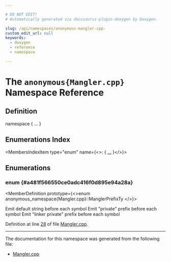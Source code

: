 ```yaml
---

# DO NOT EDIT!
# Automatically generated via docusaurus-plugin-doxygen by Doxygen.

slug: /api/namespaces/anonymous-mangler-cpp-
custom_edit_url: null
keywords:
  - doxygen
  - reference
  - namespace

---
```





# The `anonymous{Mangler.cpp}` Namespace Reference

<DoxygenPage pluginConfig={pluginConfig}>



## Definition

<CodeBlock>namespace &#123; ... &#125;</CodeBlock>

## Enumerations Index

<MembersIndex>

<MembersIndexItem
  type="enum"
  name={<>:  &#123; <a href="#a481f566550ce0adc416f0d895e94a28a">...</a> &#125;</>}>
</MembersIndexItem>

</MembersIndex>


<SectionDefinition>

## Enumerations

### enum  {#a481f566550ce0adc416f0d895e94a28a}

<MemberDefinition
  prototype={<>enum anonymous_namespace&#123;Mangler.cpp&#125;::ManglerPrefixTy </>}>

<EnumerationList title="Enumeration values">

<Link id="a481f566550ce0adc416f0d895e94a28aadecd74a12cf8087d7aef856d625af194" />
<EnumerationListItem name="Default">
Emit default string before each symbol
</EnumerationListItem>

<Link id="a481f566550ce0adc416f0d895e94a28aa634accfd92b6f1689b531438ac97880c" />
<EnumerationListItem name="Private">
Emit &quot;private&quot; prefix before each symbol
</EnumerationListItem>

<Link id="a481f566550ce0adc416f0d895e94a28aa6ec30047493db68bf8fb1fdc477eafa8" />
<EnumerationListItem name="LinkerPrivate">
Emit &quot;linker private&quot; prefix before each symbol
</EnumerationListItem>

</EnumerationList>

Definition at line <a href="/docs/api/files/lib/lib/ir/mangler-cpp/#l00028">28</a> of file <a href="/docs/api/files/lib/lib/ir/mangler-cpp">Mangler.cpp</a>.
</MemberDefinition>

</SectionDefinition>

<hr/>

The documentation for this namespace was generated from the following file:

<ul>
<li><a href="/docs/api/files/lib/lib/ir/mangler-cpp">Mangler.cpp</a></li>
</ul>

</DoxygenPage>
